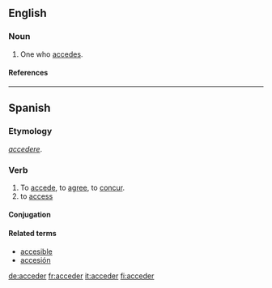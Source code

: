 ==English==

===Noun===
{{en-noun}}

# One who [[accede]]s.

====References====
{{R:Webster 1913}}

----

==Spanish==

===Etymology===
{{L.|es}} ''[[accedere]]''.

===Verb===
{{es-verb-er|acced}}

# To [[accede]], to [[agree]], to [[concur]].
# to [[access]]

==== Conjugation ====
{{es-conj-er|acced}}

====Related terms====
*[[accesible]]
*[[accesión]]

[[de:acceder]]
[[fr:acceder]]
[[it:acceder]]
[[fi:acceder]]